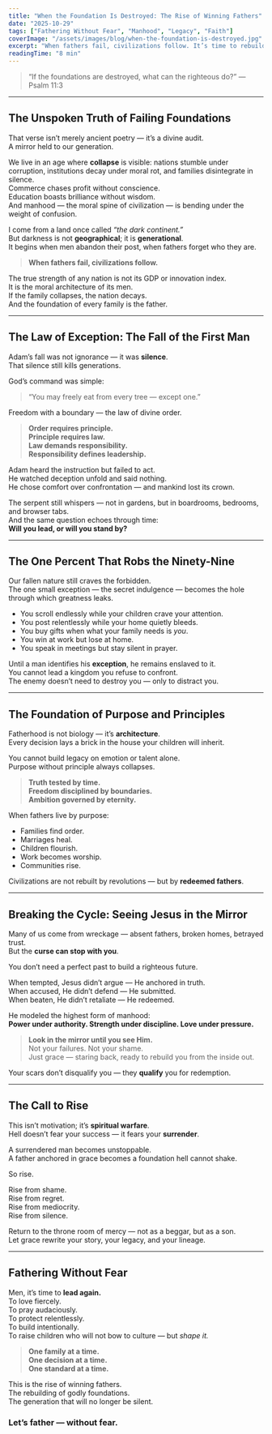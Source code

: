 ```yaml
---
title: "When the Foundation Is Destroyed: The Rise of Winning Fathers"
date: "2025-10-29"
tags: ["Fathering Without Fear", "Manhood", "Legacy", "Faith"]
coverImage: "/assets/images/blog/when-the-foundation-is-destroyed.jpg"
excerpt: "When fathers fail, civilizations follow. It’s time to rebuild the foundations of family, faith, and leadership."
readingTime: "8 min"
---
```


<div className="relative mb-10">
  <blockquote className="border-l-4 border-softGold pl-6 italic text-xl font-light">
    “If the foundations are destroyed, what can the righteous do?” — Psalm 11:3
  </blockquote>
</div>

---

## The Unspoken Truth of Failing Foundations

That verse isn’t merely ancient poetry — it’s a divine audit.  
A mirror held to our generation.  

We live in an age where **collapse** is visible: nations stumble under corruption, institutions decay under moral rot, and families disintegrate in silence.  
Commerce chases profit without conscience.  
Education boasts brilliance without wisdom.  
And manhood — the moral spine of civilization — is bending under the weight of confusion.

I come from a land once called *“the dark continent.”*  
But darkness is not **geographical**; it is **generational**.  
It begins when men abandon their post, when fathers forget who they are.  

> **When fathers fail, civilizations follow.**

The true strength of any nation is not its GDP or innovation index.  
It is the moral architecture of its men.  
If the family collapses, the nation decays.  
And the foundation of every family is the father.

---

## The Law of Exception: The Fall of the First Man

Adam’s fall was not ignorance — it was **silence**.  
That silence still kills generations.

God’s command was simple:  
> “You may freely eat from every tree — except one.”

Freedom with a boundary — the law of divine order.  

> **Order requires principle.**  
> **Principle requires law.**  
> **Law demands responsibility.**  
> **Responsibility defines leadership.**

Adam heard the instruction but failed to act.  
He watched deception unfold and said nothing.  
He chose comfort over confrontation — and mankind lost its crown.

The serpent still whispers — not in gardens, but in boardrooms, bedrooms, and browser tabs.  
And the same question echoes through time:  
**Will you lead, or will you stand by?**

---

## The One Percent That Robs the Ninety-Nine

Our fallen nature still craves the forbidden.  
The one small exception — the secret indulgence — becomes the hole through which greatness leaks.

- You scroll endlessly while your children crave your attention.  
- You post relentlessly while your home quietly bleeds.  
- You buy gifts when what your family needs is *you*.  
- You win at work but lose at home.  
- You speak in meetings but stay silent in prayer.

Until a man identifies his **exception**, he remains enslaved to it.  
You cannot lead a kingdom you refuse to confront.  
The enemy doesn’t need to destroy you — only to distract you.

---

## The Foundation of Purpose and Principles

Fatherhood is not biology — it’s **architecture**.  
Every decision lays a brick in the house your children will inherit.  

You cannot build legacy on emotion or talent alone.  
Purpose without principle always collapses.  

> **Truth tested by time.**  
> **Freedom disciplined by boundaries.**  
> **Ambition governed by eternity.**

When fathers live by purpose:

- Families find order.  
- Marriages heal.  
- Children flourish.  
- Work becomes worship.  
- Communities rise.

Civilizations are not rebuilt by revolutions — but by **redeemed fathers**.

---

## Breaking the Cycle: Seeing Jesus in the Mirror

Many of us come from wreckage — absent fathers, broken homes, betrayed trust.  
But the **curse can stop with you**.

You don’t need a perfect past to build a righteous future.  

When tempted, Jesus didn’t argue — He anchored in truth.  
When accused, He didn’t defend — He submitted.  
When beaten, He didn’t retaliate — He redeemed.  

He modeled the highest form of manhood:  
**Power under authority. Strength under discipline. Love under pressure.**

> **Look in the mirror until you see Him.**  
> Not your failures. Not your shame.  
> Just grace — staring back, ready to rebuild you from the inside out.

Your scars don’t disqualify you — they **qualify** you for redemption.

---

## The Call to Rise

This isn’t motivation; it’s **spiritual warfare**.  
Hell doesn’t fear your success — it fears your **surrender**.  

A surrendered man becomes unstoppable.  
A father anchored in grace becomes a foundation hell cannot shake.

So rise.

Rise from shame.  
Rise from regret.  
Rise from mediocrity.  
Rise from silence.  

Return to the throne room of mercy — not as a beggar, but as a son.  
Let grace rewrite your story, your legacy, and your lineage.

---

## Fathering Without Fear

Men, it’s time to **lead again.**  
To love fiercely.  
To pray audaciously.  
To protect relentlessly.  
To build intentionally.  
To raise children who will not bow to culture — but *shape it.*

> **One family at a time.  
> One decision at a time.  
> One standard at a time.**

This is the rise of winning fathers.  
The rebuilding of godly foundations.  
The generation that will no longer be silent.

<div className="text-center mt-12">
  <h3 className="text-2xl font-semibold text-softGold">Let’s father — without fear.</h3>
</div>
